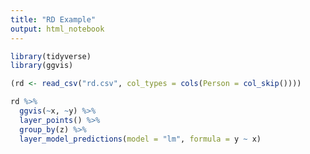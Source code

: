```yaml
---
title: "RD Example"
output: html_notebook
---
```


```r
library(tidyverse)
library(ggvis)

(rd <- read_csv("rd.csv", col_types = cols(Person = col_skip())))
```

```r
rd %>% 
  ggvis(~x, ~y) %>% 
  layer_points() %>% 
  group_by(z) %>% 
  layer_model_predictions(model = "lm", formula = y ~ x)
```